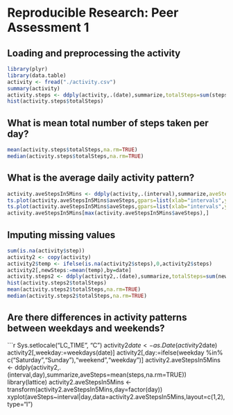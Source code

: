 # Reproducible Research: Peer Assessment 1


## Loading and preprocessing the activity
```r
library(plyr)
library(data.table)
activity <- fread("./activity.csv")
summary(activity)
activity.steps <- ddply(activity,.(date),summarize,totalSteps=sum(steps,na.rm=TRUE))    
hist(activity.steps$totalSteps)
```

## What is mean total number of steps taken per day?
```r
mean(activity.steps$totalSteps,na.rm=TRUE)
median(activity.steps$totalSteps,na.rm=TRUE)
```

## What is the average daily activity pattern?
```r
activity.aveStepsIn5Mins <- ddply(activity,.(interval),summarize,aveSteps=mean(steps,na.rm=TRUE))
ts.plot(activity.aveStepsIn5Mins$aveSteps,gpars=list(xlab="intervals",ylab="average steps"))
ts.plot(activity.aveStepsIn5Mins$aveSteps,gpars=list(xlab="intervals",ylab="average steps"))
activity.aveStepsIn5Mins[max(activity.aveStepsIn5Mins$aveSteps),]
```
## Imputing missing values
```r
sum(is.na(activity$step))
activity2 <- copy(activity)
activity2$temp <- ifelse(is.na(activity2$steps),0,activity2$steps)
activity2[,newSteps:=mean(temp),by=date]
activity.steps2 <- ddply(activity2,.(date),summarize,totalSteps=sum(newSteps,na.rm=TRUE))    
hist(activity.steps2$totalSteps)
mean(activity.steps2$totalSteps,na.rm=TRUE)
median(activity.steps2$totalSteps,na.rm=TRUE)
```



## Are there differences in activity patterns between weekdays and weekends?
```r
Sys.setlocale("LC_TIME", "C")
activity2$date <- as.Date(activity2$date)
activity2[,weekday:=weekdays(date)]
activity2[,day:=ifelse(weekday %in% c("Saturday","Sunday"),"weekend","weekday")]
activity2.aveStepsIn5Mins <- ddply(activity2,.(interval,day),summarize,aveSteps=mean(steps,na.rm=TRUE))
library(lattice)
activity2.aveStepsIn5Mins <- transform(activity2.aveStepsIn5Mins,day=factor(day))
xyplot(aveSteps~interval|day,data=activity2.aveStepsIn5Mins,layout=c(1,2),type="l")

